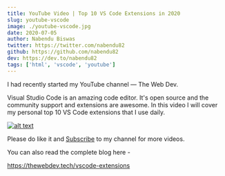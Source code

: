 ```yaml
---
title: YouTube Video | Top 10 VS Code Extensions in 2020
slug: youtube-vscode
image: ./youtube-vscode.jpg
date: 2020-07-05
author: Nabendu Biswas
twitter: https://twitter.com/nabendu82
github: https://github.com/nabendu82
dev: https://dev.to/nabendu82
tags: ['html', 'vscode', 'youtube']
---
```


I had recently started my YouTube channel — The Web Dev. 

Visual Studio Code is an amazing code editor. It's open source and the community support and extensions are awesome. In this video I will cover my personal top 10 VS Code extensions that I use daily.

<div className={styles.image__small}>

[![alt text](https://res.cloudinary.com/dxkxvfo2o/image/upload/v1594009100/vscode_voelil.png)](https://youtu.be/M2k01qrdI0U "VSCode")

</div>

Please do like it and [Subscribe](https://www.youtube.com/channel/UCRf7mazcufqZxd2pR3oQJuQ?sub_confirmation=1) to my channel for more videos.

You can also read the complete blog here -

https://thewebdev.tech/vscode-extensions
